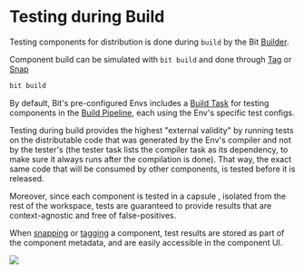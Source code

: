 
# Testing during Build

Testing components for distribution is done during `build` by the Bit [Builder](/builder/overview).

Component build can be simulated with `bit build` and done through [Tag](/components/tags) or [Snap](/components/snaps)

```bash
bit build
```

By default, Bit's pre-configured Envs includes a [Build Task](/builder/overview#build-task) for testing components in the [Build Pipeline](/builder/build-pipelines), each using the Env's specific test configs.

Testing during build provides the highest "external validity" by running tests on the distributable code that was generated by the Env's compiler and not by the tester's (the tester task lists the compiler task as its dependency, to make sure it always runs after the compilation is done).
That way, the exact same code that will be consumed by other components, is tested before it is released.

Moreover, since each component is tested in a capsule <!--TODO [capsule](#) -->, isolated from the rest of the workspace, tests are guaranteed to provide results that are context-agnostic and free of false-positives.

When [snapping](/components/snaps) or [tagging](/components/tags) a component, test results are stored as part of the component metadata, <!--TODO link --> and are easily accessible in the component UI.

<Image src={testResultsImg} />
